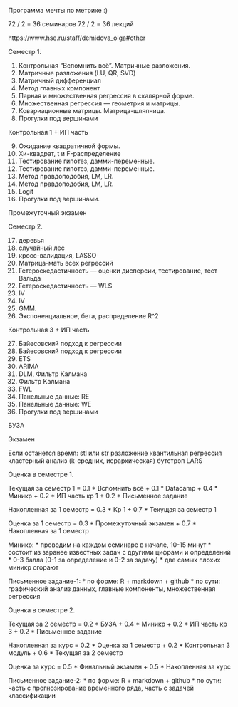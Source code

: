 Программа мечты по метрике :)

72 / 2 = 36 семинаров
72 / 2 = 36 лекций

https://www.hse.ru/staff/demidova_olga#other


Семестр 1.

1. Контрольная "Вспомнить всё". Матричные разложения.
2. Матричные разложения (LU, QR, SVD)
3. Матричный дифференциал
4. Метод главных компонент
5. Парная и множественная регрессия в скалярной форме.
6. Множественная регрессия — геометрия и матрицы.
7. Ковариационные матрицы. Матрица-шляпница.
8. Прогулки под вершинами

Контрольная 1 + ИП часть

9. Ожидание квадратичной формы.
10. Хи-квадрат, t и F-распределение
11. Тестирование гипотез, дамми-переменные.
12. Тестирование гипотез, дамми-переменные.
13. Метод правдоподобия, LM, LR.
14. Метод правдоподобия, LM, LR.
15. Logit
16. Прогулки под вершинами.

Промежуточный экзамен

Семестр 2.

17. деревья
18. случайный лес
19. кросс-валидация, LASSO
20. Матрица-мать всех регрессий
21. Гетероскедастичность — оценки дисперсии, тестирование, тест Вальда
22. Гетероскедастичность — WLS
23. IV
24. IV
25. GMM.
26. Экспоненциальное, бета, распределение R^2

Контрольная 3 + ИП часть

27. Байесовский подход к регрессии
28. Байесовский подход к регрессии
29. ETS
30. ARIMA
31. DLM, Фильтр Калмана
32. Фильтр Калмана
33. FWL
34. Панельные данные: RE
35. Панельные данные: WE
36. Прогулки под вершинами

БУЗА

Экзамен

Если останется время:
stl или str разложение
квантильная регрессия
кластерный анализ (k-средних, иерархическая)
бутстрэп
LARS

Оценка в семестре 1.

Текущая за семестр 1 = 0.1 * Вспомнить всё + 0.1 * Datacamp + 0.4 * Миникр + 0.2 * ИП часть кр 1 + 0.2 * Письменное задание

Накопленная за 1 семестр = 0.3 * Кр 1 + 0.7 * Текущая за семестр 1

Оценка за 1 семестр = 0.3 * Промежуточный экзамен + 0.7 * Накопленная за 1 семестр

Миникр:
* проводим на каждом семинаре в начале, 10-15 минут
* состоит из заранее известных задач с другими цифрами и определений
* 0-3 балла (0-1 за определение и 0-2 за задачу)
* две самых плохих миникр сгорают

Письменное задание-1:
* по форме: R + markdown + github
* по сути: графический анализ данных, главные компоненты, множественная регрессия

Оценка в семестре 2.

Текущая за 2 семестр = 0.2 * БУЗА + 0.4 * Миникр + 0.2 * ИП часть кр 3 + 0.2 * Письменное задание

Накопленная за курс = 0.2 * Оценка за 1 семестр + 0.2 * Контрольная 3 модуль +
0.6 * Текущая за 2 семестр

Оценка за курс = 0.5 * Финальный экзамен + 0.5 * Накопленная за курс


Письменное задание-2:
* по форме: R + markdown + github
* по сути: часть с прогнозирование временного ряда, часть с задачей классификации
